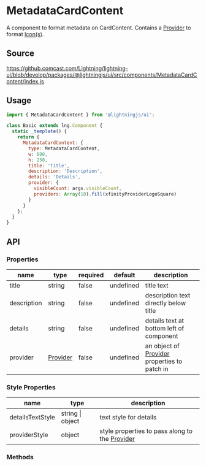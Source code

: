 
# MetadataCardContent

A component to format metadata on CardContent. Contains a [Provider](?path=/docs/elements-provider--basic) to format [Icon(s)](?path=/docs/elements-icon--png).

## Source

https://github.comcast.com/Lightning/lightning-ui/blob/develop/packages/@lightningjs/ui/src/components/MetadataCardContent/index.js

## Usage

```js
import { MetadataCardContent } from '@lightningjs/ui';

class Basic extends lng.Component {
  static _template() {
    return {
      MetadataCardContent: {
        type: MetadataCardContent,
        w: 600,
        h: 250,
        title: 'Title',
        description: 'Description',
        details: 'Details',
        provider: {
          visibleCount: args.visibleCount,
          providers: Array(10).fill(xfinityProviderLogoSquare)
        }
      }
    };
  }
}
```

<Canvas>
  <Story id="metadata-metadatacardcontent--metadata-card-content" />
</Canvas>

## API

### Properties

| name        | type                                            | required | default   | description                                                                          |
| ----------- | ----------------------------------------------- | -------- | --------- | ------------------------------------------------------------------------------------ |
| title       | string                                          | false    | undefined | title text                                                                           |
| description | string                                          | false    | undefined | description text directly below title                                                |
| details     | string                                          | false    | undefined | details text at bottom left of component                                             |
| provider    | [Provider](?path=/docs/elementsprovider--basic) | false    | undefined | an object of [Provider](?path=/docs/elements-provider--basic) properties to patch in |

### Style Properties

| name             | type             | description                                                                            |
| ---------------- | ---------------- | -------------------------------------------------------------------------------------- |
| detailsTextStyle | string \| object | text style for details                                                                 |
| providerStyle    | object           | style properties to pass along to the [Provider](?path=/docs/elements-provider--basic) |

### Methods
